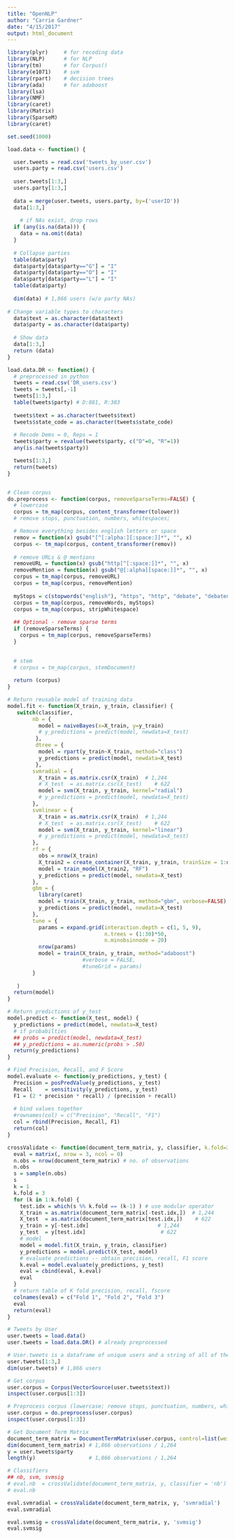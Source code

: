 ```yaml
---
title: "OpenNLP"
author: "Carrie Gardner"
date: "4/15/2017"
output: html_document
---
```


```r
library(plyr)     # for recoding data
library(NLP)      # for NLP
library(tm)       # for Corpus()
library(e1071)    # svm
library(rpart)    # decision trees
library(ada)      # for adaboost
library(lsa)
library(NMF)
library(caret)
library(Matrix)
library(SparseM)
library(caret)
```


```r
set.seed(1000)

load.data <- function() {

  user.tweets = read.csv('tweets_by_user.csv')
  users.party = read.csv('users.csv')
  
  user.tweets[1:3,]
  users.party[1:3,]
  
  data = merge(user.tweets, users.party, by=('userID'))
  data[1:3,]
  
    # if NAs exist, drop rows
  if (any(is.na(data))) {
    data = na.omit(data)
  }
  
  # Collapse parties
  table(data$party)
  data$party[data$party=="G"] = "I"
  data$party[data$party=="O"] = "I"
  data$party[data$party=="L"] = "I"
  table(data$party)
  
  dim(data) # 1,866 users (w/o party NAs)
  
# Change variable types to characters
  data$text = as.character(data$text)
  data$party = as.character(data$party)
  
  # Show data
  data[1:3,]
  return (data)
}

load.data.DR <- function() {
  # preprocessed in python
  tweets = read.csv('DR_users.csv')
  tweets = tweets[,-1]
  tweets[1:3,]
  table(tweets$party) # D:881, R:383
  
  tweets$text = as.character(tweets$text)
  tweets$state_code = as.character(tweets$state_code)
  
  # Recode Dems = 0, Reps = 1
  tweets$party = revalue(tweets$party, c("D"=0, "R"=1))
  any(is.na(tweets$party))

  tweets[1:3,]
  return(tweets)
}


# Clean corpus
do.preprocess <- function(corpus, removeSparseTerms=FALSE) {
  # lowercase
  corpus = tm_map(corpus, content_transformer(tolower))
  # remove stops, punctuation, numbers, whitespaces; 

  # Remove everything besides english letters or space
  remov = function(x) gsub("[^[:alpha:][:space:]]*", "", x)
  corpus <- tm_map(corpus, content_transformer(remov))
  
  # remove URLs & @ mentions
  removeURL = function(x) gsub("http[^[:space:]]*", "", x)
  removeMention = function(x) gsub("@[:alpha][space:]]*", "", x)
  corpus = tm_map(corpus, removeURL)
  corpus = tm_map(corpus, removeMention)
  
  myStops = c(stopwords("english"), "https", "http", "debate", "debatenight", "debate night")
  corpus = tm_map(corpus, removeWords, myStops)
  corpus = tm_map(corpus, stripWhitespace)
  
  ## Optional - remove sparse terms
  if (removeSparseTerms) {
    corpus = tm_map(corpus, removeSparseTerms)
  }
  

  # stem
  # corpus = tm_map(corpus, stemDocument)
  
  return (corpus)
}
```

```r
# Return reusable model of training data
model.fit <- function(X_train, y_train, classifier) {
   switch(classifier, 
        nb = {
          model = naiveBayes(x=X_train, y=y_train)
          # y_predictions = predict(model, newdata=X_test)
         },
         dtree = {
          model = rpart(y_train~X_train, method="class")
          y_predictions = predict(model, newdata=X_test)
         },
        svmradial = {
          X_train = as.matrix.csr(X_train)  # 1,244
          # X_test  = as.matrix.csr(X_test)    # 622
          model = svm(X_train, y_train, kernel="radial")
          # y_predictions = predict(model, newdata=X_test)
        },
        svmlinear = {
          X_train = as.matrix.csr(X_train)  # 1,244
          # X_test  = as.matrix.csr(X_test)    # 622
          model = svm(X_train, y_train, kernel="linear")
          # y_predictions = predict(model, newdata=X_test)
        },
        rf = {
          obs = nrow(X_train)
          X_train2 = create_container(X_train, y_train, trainSize = 1:obs, virgin=FALSE)
          model = train_model(X_train2, "RF")
          y_predictions = predict(model, newdata=X_test)  
        },
        gbm = {
          library(caret)
          model = train(X_train, y_train, method="gbm", verbose=FALSE)
          y_predictions = predict(model, newdata=X_test)
        },
        tune = {
          params = expand.grid(interaction.depth = c(1, 5, 9),
                               n.trees = (1:30)*50,
                               n.minobsinnode = 20)
          nrow(params)
          model = train(X_train, y_train, method="adaboost")
                        #verbose = FALSE, 
                        #tuneGrid = params)
        }
        
   )
  return(model)
}

# Return predictions of y_test
model.predict <- function(X_test, model) {
  y_predictions = predict(model, newdata=X_test)
  # if probabilties
  ## probs = predict(model, newdata=X_test)
  ## y_predictions = as.numeric(probs > .50)
  return(y_predictions)
}

# Find Precision, Recall, and F Score
model.evaluate <- function(y_predictions, y_test) {
  Precision = posPredValue(y_predictions, y_test)
  Recall    = sensitivity(y_predictions, y_test)
  F1 = (2 * precision * recall) / (precision + recall)
  
  # bind values together
  #rownames(col) = c("Precision", "Recall", "F1")
  col = rbind(Precision, Recall, F1)
  return(col)
}

crossValidate <- function(document_term_matrix, y, classifier, k.fold=3) {
  eval = matrix(, nrow = 3, ncol = 0)
  n.obs = nrow(document_term_matrix) # no. of observations 
  n.obs
  s = sample(n.obs)
  s
  k = 1
  k.fold = 3
  for (k in 1:k.fold) {
    test.idx = which(s %% k.fold == (k-1) ) # use modular operator
    X_train = as.matrix(document_term_matrix[-test.idx,])  # 1,244
    X_test  = as.matrix(document_term_matrix[test.idx,])    # 622
    y_train = y[-test.idx]                      # 1,244
    y_test  = y[test.idx]                        # 622
    # model 
    model = model.fit(X_train, y_train, classifier)
    y_predictions = model.predict(X_test, model)
    # evaluate predictions -- obtain precision, recall, F1 score
    k.eval = model.evaluate(y_predictions, y_test)
    eval = cbind(eval, k.eval)
    eval
  }
  # return table of K fold precision, recall, fscore 
  colnames(eval) = c("Fold 1", "Fold 2", "Fold 3")
  eval
  return(eval)
}


```

```r
# Tweets by User
user.tweets = load.data()
user.tweets = load.data.DR() # already preprocessed
```

```r
# User.tweets is a dataframe of unique users and a string of all of their tweets 
user.tweets[1:3,]
dim(user.tweets) # 1,866 users

# Get corpus
user.corpus = Corpus(VectorSource(user.tweets$text))
inspect(user.corpus[1:3])

# Preprocess corpus (lowercase; remove stops, punctuation, numbers, whitespaces; stem)
user.corpus = do.preprocess(user.corpus)
inspect(user.corpus[1:3])

# Get Document Term Matrix
document_term_matrix = DocumentTermMatrix(user.corpus, control=list(weighting=weightTfIdf))
dim(document_term_matrix) # 1,866 observations / 1,264
y = user.tweets$party
length(y)                 # 1,866 observations / 1,264

# Classifiers
## nb, svm, svmsig
# eval.nb  = crossValidate(document_term_matrix, y, classifier = 'nb')
# eval.nb

eval.svmradial = crossValidate(document_term_matrix, y, 'svmradial')
eval.svmradial

eval.svmsig = crossValidate(document_term_matrix, y, 'svmsig')
eval.svmsig
```


